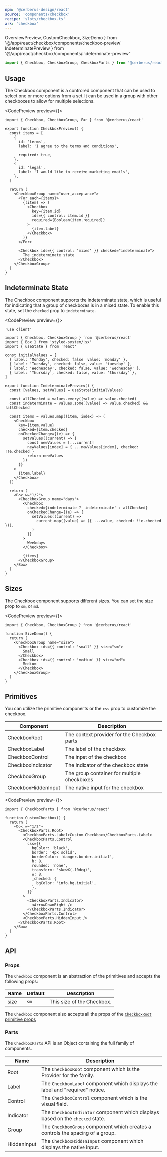```yaml
---
npm: '@cerberus-design/react'
source: 'components/checkbox'
recipe: 'slots/checkbox.ts'
ark: 'checkbox'
---
```


  OverviewPreview,
  CustomCheckbox,
  SizeDemo
} from '@/app/react/checkbox/components/checkbox-preview'
  IndeterminatePreview
} from '@/app/react/checkbox/components/indeterminate-preview'

```ts
import { Checkbox, CheckboxGroup, CheckboxParts } from '@cerberus/react'
```

## Usage

The Checkbox component is a controlled component that can be used to select one or more options from a set. It can be used in a group with other checkboxes to allow for multiple selections.

<CodePreview preview={<OverviewPreview />}>
```tsx title="checkbox group"
import { Checkbox, CheckboxGroup, For } from '@cerberus/react'

export function CheckboxPreview() {
  const items = [
    {
      id: 'terms',
      label: 'I agree to the terms and conditions',

      required: true,
    },
    {
      id: 'legal',
      label: 'I would like to receive marketing emails',
    },
  ]

  return (
    <CheckboxGroup name="user_acceptance">
      <For each={items}>
        {(item) => (
          <Checkbox
            key={item.id}
            ids={{ control: item.id }}
            required={Boolean(item.required)}
          >
            {item.label}
          </Checkbox>
        )}
      </For>

      <Checkbox ids={{ control: 'mixed' }} checked="indeterminate">
        The indeterminate state
      </Checkbox>
    </CheckboxGroup>
  )
}
```
</CodePreview>

## Indeterminate State

The Checkbox component supports the indeterminate state, which is useful for indicating that a group of checkboxes is in a mixed state. To enable this state, set the `checked` prop to `indeterminate`.

<CodePreview preview={<IndeterminatePreview />}>
```tsx title="checkbox group"
'use client'

import { Checkbox, CheckboxGroup } from '@cerberus/react'
import { Box } from 'styled-system/jsx'
import { useState } from 'react'

const initialValues = [
  { label: 'Monday', checked: false, value: 'monday' },
  { label: 'Tuesday', checked: false, value: 'tuesday' },
  { label: 'Wednesday', checked: false, value: 'wednesday' },
  { label: 'Thursday', checked: false, value: 'thursday' },
]

export function IndeterminatePreview() {
  const [values, setValues] = useState(initialValues)

  const allChecked = values.every((value) => value.checked)
  const indeterminate = values.some((value) => value.checked) && !allChecked

  const items = values.map((item, index) => (
    <Checkbox
      key={item.value}
      checked={item.checked}
      onCheckedChange={(e) => {
        setValues((current) => {
          const newValues = [...current]
          newValues[index] = { ...newValues[index], checked: !!e.checked }
          return newValues
        })
      }}
    >
      {item.label}
    </Checkbox>
  ))

  return (
    <Box w="1/2">
      <CheckboxGroup name="days">
        <Checkbox
          checked={indeterminate ? 'indeterminate' : allChecked}
          onCheckedChange={(e) => {
            setValues((current) =>
              current.map((value) => ({ ...value, checked: !!e.checked })),
            )
          }}
        >
          Weekdays
        </Checkbox>

        {items}
      </CheckboxGroup>
    </Box>
  )
}
```
</CodePreview>

## Sizes

The Checkbox component supports different sizes. You can set the size prop to `sm`, or `md`.

<CodePreview preview={<SizeDemo />}>
```tsx title="checkbox sizes"
import { Checkbox, CheckboxGroup } from '@cerberus/react'

function SizeDemo() {
  return (
    <CheckboxGroup name="size">
      <Checkbox ids={{ control: 'small' }} size="sm">
        Small
      </Checkbox>
      <Checkbox ids={{ control: 'medium' }} size="md">
        Medium
      </Checkbox>
    </CheckboxGroup>
  )
}
```
</CodePreview>

## Primitives

You can utilize the primitive components or the `css` prop to customize the checkbox.

| Component | Description |
| --------- | ----------- |
| CheckboxRoot    | The context provider for the Checkbox parts |
| CheckboxLabel   | The label of the checkbox |
| CheckboxControl   | The input of the checkbox |
| CheckboxIndicator   | The indicator of the checkbox state |
| CheckboxGroup | The group container for multiple checkboxes |
| CheckboxHiddenInput  | The native input for the checkbox |

<CodePreview preview={<CustomCheckbox />}>
```tsx title="custom checkbox"
import { CheckboxParts } from '@cerberus/react'

function CustomCheckbox() {
  return (
    <Box w="1/2">
      <CheckboxParts.Root>
        <CheckboxParts.Label>Custom Checkbox</CheckboxParts.Label>
        <CheckboxParts.Control
          css={{
            bgColor: 'black',
            border: '4px solid',
            borderColor: 'danger.border.initial',
            h: 8,
            rounded: 'none',
            transform: 'skewX(-10deg)',
            w: 8,
            _checked: {
              bgColor: 'info.bg.initial',
            },
          }}
        >
          <CheckboxParts.Indicator>
            <ArrowDownRight />
          </CheckboxParts.Indicator>
        </CheckboxParts.Control>
        <CheckboxParts.HiddenInput />
      </CheckboxParts.Root>
    </Box>
  )
}
```
</CodePreview>

## API

### Props

The `Checkbox` component is an abstraction of the primitives and accepts the following props:

| Name     | Default | Description                                            |
| -------- | ------- | ------------------------------------------------------ |
| size     |  `sm`   | This size of the Checkbox.                             |


The `Checkbox` component also accepts all the props of the [`CheckboxRoot` primitive props](https://ark-ui.com/react/docs/components/checkbox#api-reference)

### Parts

The `CheckboxParts` API is an Object containing the full family of components.

<NoteAdmonition description="It is best to only use the CheckboxParts if you are building a custom solution. Importing Object based components will ship every property it includes into your bundle, regardless if you use it or not." />

| Name     | Description                            |
| -------- | -------------------------------------- |
| Root     | The `CheckboxRoot` component which is the Provider for the family. |
| Label     | The `CheckboxLabel` component which displays the label and "required" notice. |
| Control     | The `CheckboxControl` component which is the visual field. |
| Indicator  | The `CheckboxIndicator` component which displays based on the `checked` state. |
| Group | The `CheckboxGroup` component which creates a controls the spacing of a group. |
| HiddenInput  | The `CheckboxHiddenInput` component which displays the native input. |
